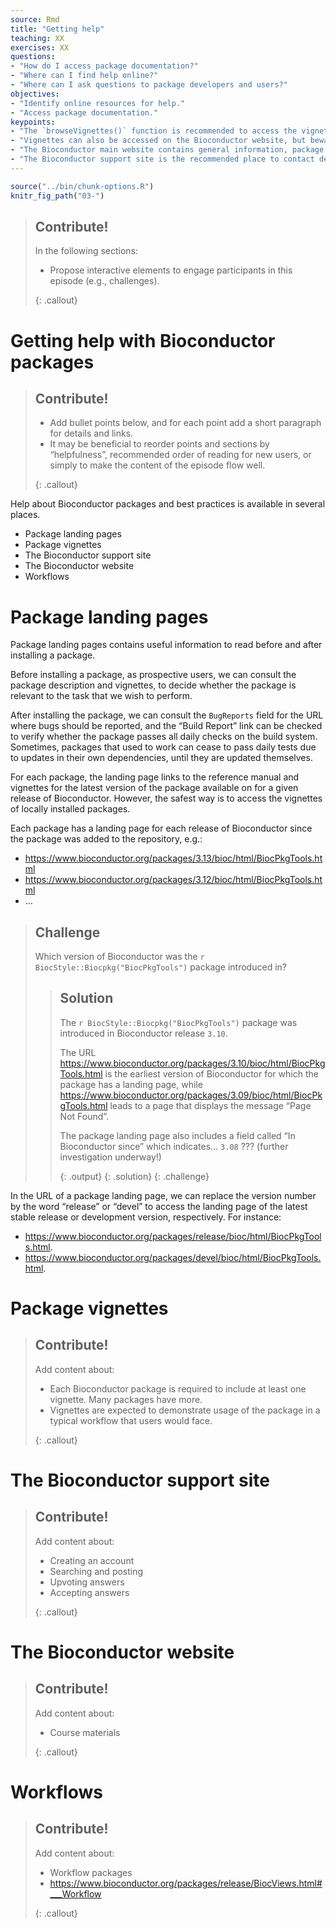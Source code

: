 ```yaml
---
source: Rmd
title: "Getting help"
teaching: XX
exercises: XX
questions:
- "How do I access package documentation?"
- "Where can I find help online?"
- "Where can I ask questions to package developers and users?"
objectives:
- "Identify online resources for help."
- "Access package documentation."
keypoints:
- "The `browseVignettes()` function is recommended to access the vignette(s) installed with each package."
- "Vignettes can also be accessed on the Bioconductor website, but beware of differences between package versions!"
- "The Bioconductor main website contains general information, package documentation, and course materials."
- "The Bioconductor support site is the recommended place to contact developers and ask questions."
---
```


```r
source("../bin/chunk-options.R")
knitr_fig_path("03-")
```

> ## Contribute!
> 
> In the following sections:
>
> - Propose interactive elements to engage participants in this episode (e.g., challenges).
>
{: .callout}

# Getting help with Bioconductor packages

> ## Contribute!
> 
> - Add bullet points below, and for each point add a short paragraph for details and links.
> - It may be beneficial to reorder points and sections by "helpfulness", recommended order of reading for new users, or simply to make the content of the episode flow well.
>
{: .callout}

Help about Bioconductor packages and best practices is available in several places.

- Package landing pages
- Package vignettes
- The Bioconductor support site
- The Bioconductor website
- Workflows


# Package landing pages

Package landing pages contains useful information to read before and after installing a package.

Before installing a package, as prospective users, we can consult the package description and vignettes, to decide whether the package is relevant to the task that we wish to perform.

After installing the package, we can consult the `BugReports` field for the URL where bugs should be reported, and the "Build Report" link can be checked to verify whether the package passes all daily checks on the build system.
Sometimes, packages that used to work can cease to pass daily tests due to updates in their own dependencies, until they are updated themselves.

For each package, the landing page links to the reference manual and vignettes for the latest version of the package available on for a given release of Bioconductor.
However, the safest way is to access the vignettes of locally installed packages.

Each package has a landing page for each release of Bioconductor since the package was added to the repository, e.g.:

- <https://www.bioconductor.org/packages/3.13/bioc/html/BiocPkgTools.html>
- <https://www.bioconductor.org/packages/3.12/bioc/html/BiocPkgTools.html>
- ...

> ## Challenge
> 
> Which version of Bioconductor was the `r BiocStyle::Biocpkg("BiocPkgTools")` package introduced in?
>
> > ## Solution
> >
> > The `r BiocStyle::Biocpkg("BiocPkgTools")` package was introduced in Bioconductor release `3.10`.
> >
> > The URL <https://www.bioconductor.org/packages/3.10/bioc/html/BiocPkgTools.html> is the earliest version of Bioconductor for which the package has a landing page,
> > while <https://www.bioconductor.org/packages/3.09/bioc/html/BiocPkgTools.html> leads to a page that displays the message "Page Not Found".
> >
> > The package landing page also includes a field called "In Bioconductor since" which indicates... `3.08` ??? (further investigation underway!)
> >
> > {: .output}
> {: .solution}
{: .challenge}

In the URL of a package landing page, we can replace the version number by the word "release" or "devel" to access the landing page of the latest stable release or development version, respectively.
For instance:

- <https://www.bioconductor.org/packages/release/bioc/html/BiocPkgTools.html>.
- <https://www.bioconductor.org/packages/devel/bioc/html/BiocPkgTools.html>.


# Package vignettes

> ## Contribute!
> 
> Add content about:
>
> - Each Bioconductor package is required to include at least one vignette. Many packages have more.
> - Vignettes are expected to demonstrate usage of the package in a typical workflow that users would face.
>
{: .callout}


# The Bioconductor support site

> ## Contribute!
> 
> Add content about:
>
> - Creating an account
> - Searching and posting
> - Upvoting answers
> - Accepting answers
>
{: .callout}


# The Bioconductor website

> ## Contribute!
> 
> Add content about:
>
> - Course materials
>
{: .callout}


# Workflows

> ## Contribute!
> 
> Add content about:
>
> - Workflow packages
> - <https://www.bioconductor.org/packages/release/BiocViews.html#___Workflow>
>
{: .callout}

